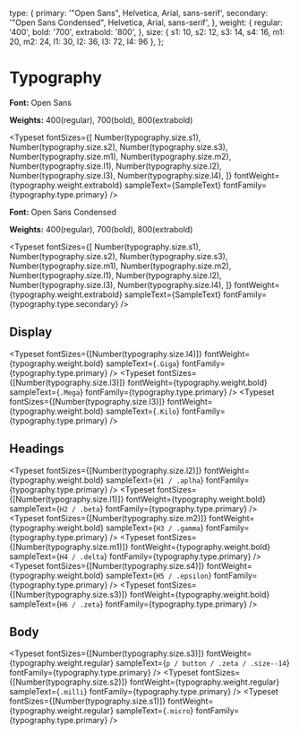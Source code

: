 
<Meta title="Design/Typography" />

  type: {
    primary: '"Open Sans", Helvetica, Arial, sans-serif',
    secondary: '"Open Sans Condensed", Helvetica, Arial, sans-serif',
  },
  weight: {
    regular: '400',
    bold: '700',
    extrabold: '800',
  },
  size: {
    s1: 10,
    s2: 12,
    s3: 14,
    s4: 16,
    m1: 20,
    m2: 24,
    l1: 30,
    l2: 36,
    l3: 72,
    l4: 96
  },
};
 
 
# Typography
 
**Font:** Open Sans
 
**Weights:** 400(regular), 700(bold), 800(extrabold)
 
<Typeset
  fontSizes={[
    Number(typography.size.s1),
    Number(typography.size.s2),
    Number(typography.size.s3),
    Number(typography.size.m1),
    Number(typography.size.m2),
    Number(typography.size.l1),
    Number(typography.size.l2),
    Number(typography.size.l3),
    Number(typography.size.l4),
  ]}
  fontWeight={typography.weight.extrabold}
  sampleText={SampleText}
  fontFamily={typography.type.primary}
/>

**Font:** Open Sans Condensed
 
**Weights:** 400(regular), 700(bold), 800(extrabold)
 
<Typeset
  fontSizes={[
    Number(typography.size.s1),
    Number(typography.size.s2),
    Number(typography.size.s3),
    Number(typography.size.m1),
    Number(typography.size.m2),
    Number(typography.size.l1),
    Number(typography.size.l2),
    Number(typography.size.l3),
    Number(typography.size.l4),
  ]}
  fontWeight={typography.weight.extrabold}
  sampleText={SampleText}
  fontFamily={typography.type.secondary}
/>

## Display
<Typeset
  fontSizes={[Number(typography.size.l4)]}
  fontWeight={typography.weight.bold}
  sampleText={`.Giga`}
  fontFamily={typography.type.primary}
/>
<Typeset
  fontSizes={[Number(typography.size.l3)]}
  fontWeight={typography.weight.bold}
  sampleText={`.Mega`}
  fontFamily={typography.type.primary}
/>
<Typeset
  fontSizes={[Number(typography.size.l3)]}
  fontWeight={typography.weight.bold}
  sampleText={`.Kilo`}
  fontFamily={typography.type.primary}
/>

## Headings
<Typeset
  fontSizes={[Number(typography.size.l2)]}
  fontWeight={typography.weight.bold}
  sampleText={`H1 / .aplha`}
  fontFamily={typography.type.primary}
/>
<Typeset
  fontSizes={[Number(typography.size.l1)]}
  fontWeight={typography.weight.bold}
  sampleText={`H2 / .beta`}
  fontFamily={typography.type.primary}
/>
<Typeset
  fontSizes={[Number(typography.size.m2)]}
  fontWeight={typography.weight.bold}
  sampleText={`H3 / .gamma`}
  fontFamily={typography.type.primary}
/>
<Typeset
  fontSizes={[Number(typography.size.m1)]}
  fontWeight={typography.weight.bold}
  sampleText={`H4 / .delta`}
  fontFamily={typography.type.primary}
/>
<Typeset
  fontSizes={[Number(typography.size.s4)]}
  fontWeight={typography.weight.bold}
  sampleText={`H5 / .epsilon`}
  fontFamily={typography.type.primary}
/>
<Typeset
  fontSizes={[Number(typography.size.s3)]}
  fontWeight={typography.weight.bold}
  sampleText={`H6 / .zeta`}
  fontFamily={typography.type.primary}
/>


## Body
<Typeset
  fontSizes={[Number(typography.size.s3)]}
  fontWeight={typography.weight.regular}
  sampleText={`p / button / .zeta / .size--14`}
  fontFamily={typography.type.primary}
/>
<Typeset
  fontSizes={[Number(typography.size.s2)]}
  fontWeight={typography.weight.regular}
  sampleText={`.milli`}
  fontFamily={typography.type.primary}
/>
<Typeset
  fontSizes={[Number(typography.size.s1)]}
  fontWeight={typography.weight.regular}
  sampleText={`.micro`}
  fontFamily={typography.type.primary}
/>

